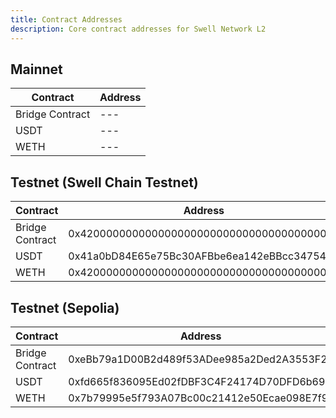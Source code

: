 ```yaml
---
title: Contract Addresses
description: Core contract addresses for Swell Network L2
---
```


## Mainnet
| Contract | Address |
|----------|---------|
| Bridge Contract | --- |
| USDT | --- |
| WETH | --- |

## Testnet (Swell Chain Testnet)
| Contract | Address |
|----------|---------|
| Bridge Contract | 0x4200000000000000000000000000000000000010 |
| USDT | 0x41a0bD84E65e75Bc30AFBbe6ea142eBBcc347542 | 
| WETH | 0x4200000000000000000000000000000000000006 |


## Testnet (Sepolia)
| Contract | Address |
|----------|---------|
| Bridge Contract | 0xeBb79a1D00B2d489f53ADee985a2Ded2A3553F22 |
| USDT | 0xfd665f836095Ed02fDBF3C4F24174D70DFD6b69c |
| WETH | 0x7b79995e5f793A07Bc00c21412e50Ecae098E7f9 |

